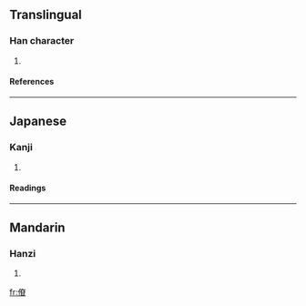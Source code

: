==Translingual==
===Han character===
{{Han char|rn=9|rad=人|as=10|sn=12|four=|canj=人大金山 (OKCU)}}
# {{defn|Han}}
====References====
{{Han ref|kx=0112.140|dkj=00934|dj=0239.310|hdz=10202.060|uh=5084|ud=20612}}
----
==Japanese==
===Kanji===
{{ja-kanji|grade=|rs=人10}}
# {{defn|Japanese}}
====Readings====
{{ja-readings|on=[[かつ]] (katsu), [[けち]] (kechi)|kun=[[すこやかなさま]] (sukoyakanasama)}}
----
==Mandarin==
===Hanzi===
{{cmn-hanzi|pin=[[xiā]] ([[xia1]])|wg=hsia<sup>1</sup>}}
# {{defn|Mandarin}}

[[fr:傄]]